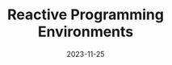 ---
title: Reactive Programming Environments
date: 2023-11-25
description: I became fascinated by ObservableHQ. So I began searching for similar implementations in other programming languages
---